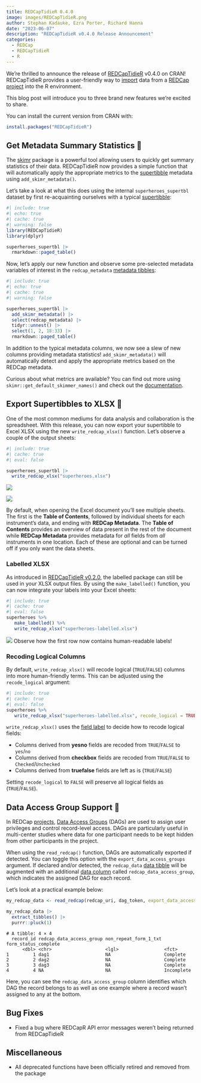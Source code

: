 ```yaml
---
title: REDCapTidieR 0.4.0
image: images/REDCapTidieR.png
author: Stephan Kadauke, Ezra Porter, Richard Hanna
date: "2023-06-07"
description: "REDCapTidieR v0.4.0 Release Announcement"
categories:
  - REDCap
  - REDCapTidieR
  - R
---
```


We're thrilled to announce the release of [REDCapTidieR](https://chop-cgtinformatics.github.io/REDCapTidieR/) v0.4.0 on CRAN! REDCapTidieR provides a user-friendly way to [import](https://chop-cgtinformatics.github.io/REDCapTidieR/articles/glossary.html#import) data from a [REDCap](https://www.project-redcap.org/) [project](https://chop-cgtinformatics.github.io/REDCapTidieR/articles/glossary.html#project) into the R environment.

This blog post will introduce you to three brand new features we're excited to share.

You can install the current version from CRAN with:

```r
install.packages("REDCapTidieR")
```

## Get Metadata Summary Statistics 🔎

The [skimr](https://docs.ropensci.org/skimr/) package is a powerful tool allowing users to quickly get summary statistics of their data. REDCapTidieR now provides a simple function that will automatically apply the appropriate metrics to the [supertibble](https://chop-cgtinformatics.github.io/REDCapTidieR/articles/glossary.html#supertibble) metadata using `add_skimr_metadata()`.

Let's take a look at what this does using the internal `superheroes_supertbl` dataset by first re-acquainting ourselves with a typical [supertibble](https://chop-cgtinformatics.github.io/REDCapTidieR/articles/glossary.html#supertibble):

```r
#| include: true
#| echo: true
#| cache: true
#| warning: false
library(REDCapTidieR)
library(dplyr)

superheroes_supertbl |> 
  rmarkdown::paged_table()
```

Now, let's apply our new function and observe some pre-selected metadata variables of interest in the `redcap_metadata` [metadata tibbles](https://chop-cgtinformatics.github.io/REDCapTidieR/articles/glossary.html#metadata-tibble):

```r
#| include: true
#| echo: true
#| cache: true
#| warning: false

superheroes_supertbl |> 
  add_skimr_metadata() |> 
  select(redcap_metadata) |> 
  tidyr::unnest() |>
  select(1, 2, 18:33) |> 
  rmarkdown::paged_table()
```

In addition to the typical metadata columns, we now see a slew of new columns providing metadata statistics! `add_skimr_metadata()` will automatically detect and apply the appropriate metrics based on the REDCap metadata.

Curious about what metrics are available? You can find out more using `skimr::get_default_skimmer_names()` and check out the [documentation](https://docs.ropensci.org/skimr/reference/get_default_skimmers.html).

## Export Supertibbles to XLSX 📝

One of the most common mediums for data analysis and collaboration is the spreadsheet. With this release, you can now export your supertibble to Excel XLSX using the new `write_redcap_xlsx()` function. Let's observe a couple of the output sheets:

```r
#| include: true
#| cache: true
#| eval: false

superheroes_supertbl |> 
  write_redcap_xlsx("superheroes.xlsx")
```

![](images/write_xlsx_default.png){fig-alt="XLSX default output"}

![](images/write_xlsx_heroes_information.png){fig-alt="XLSX Heroes Information sheet"}

By default, when opening the Excel document you'll see multiple sheets. The first is the **Table of Contents**, followed by individual sheets for each instrument's data, and ending with **REDCap Metadata**. The **Table of Contents** provides an overview of data present in the rest of the document while **REDCap Metadata** provides metadata for *all* fields from *all* instruments in one location. Each of these are optional and can be turned off if you only want the data sheets.

### Labelled XLSX

As introduced in [REDCapTidieR v0.2.0](REDCapTidieR_v0.2.html#redcaptidier-labelled), the labelled package can still be used in your XLSX output files. By using the `make_labelled()` function, you can now integrate your labels into your Excel sheets:

```r
#| include: true
#| cache: true
#| eval: false
superheroes %>%
   make_labelled() %>%
   write_redcap_xlsx("superheroes-labelled.xlsx")
```

![](images/write_xlsx_supertbl_labelled.png){fig-alt="XLSX Heroes Information labelled"}
Observe how the first row now contains human-readable labels!

### Recoding Logical Columns

By default, `write_redcap_xlsx()` will recode logical (`TRUE`/`FALSE`) columns into more human-friendly terms. This can be adjusted using the `recode_logical` argument:

```r
#| include: true
#| cache: true
#| eval: false
superheroes %>%
   write_redcap_xlsx("superheroes-labelled.xlsx", recode_logical = TRUE)
```

`write_redcap_xlsx()` uses the [field label](glossary.html#field-label) to decide how to recode logical fields:

-   Columns derived from **yesno** fields are recoded from `TRUE`/`FALSE` to `yes`/`no`
-   Columns derived from **checkbox** fields are recoded from `TRUE`/`FALSE` to `Checked`/`Unchecked`
-   Columns derived from **truefalse** fields are left as is (`TRUE`/`FALSE`)

Setting `recode_logical` to `FALSE` will preserve all logical fields as (`TRUE`/`FALSE`).

## Data Access Group Support 🏢

In REDCap [projects](https://chop-cgtinformatics.github.io/REDCapTidieR/articles/glossary.html#project), [Data Access Groups](https://chop-cgtinformatics.github.io/REDCapTidieR/articles/glossary.html#data-access-group) (DAGs) are used to assign user privileges and control record-level access. DAGs are particularly useful in multi-center studies where data for one participant needs to be kept hidden from other participants in the project.

When using the `read_redcap()` function, DAGs are automatically exported if detected. You can toggle this option with the `export_data_access_groups` argument. If declared and/or detected, the `redcap_data` [data tibble](https://chop-cgtinformatics.github.io/REDCapTidieR/articles/glossary.html#data-tibble) will be augmented with an additional [data column](https://chop-cgtinformatics.github.io/REDCapTidieR/articles/glossary.html#data-column) called `redcap_data_access_group`, which indicates the assigned DAG for each record. 

Let's look at a practical example below:

```r
my_redcap_data <- read_redcap(redcap_uri, dag_token, export_data_access_groups = TRUE)

my_redcap_data |>
  extract_tibbles() |>
  purrr::pluck(1)
```

```
# A tibble: 4 × 4
  record_id redcap_data_access_group non_repeat_form_1_txt form_status_complete
      <dbl> <chr>                    <lgl>                 <fct>               
1         1 dag1                     NA                    Complete            
2         2 dag2                     NA                    Complete            
3         3 dag3                     NA                    Complete            
4         4 NA                       NA                    Incomplete  
```

Here, you can see the `redcap_data_access_group` column identifies which DAG the record belongs to as well as one example where a record wasn't assigned to any at the bottom. 

## Bug Fixes

-   Fixed a bug where REDCapR API error messages weren't being returned from REDCapTidieR

## Miscellaneous

-   All deprecated functions have been officially retired and removed from the package
